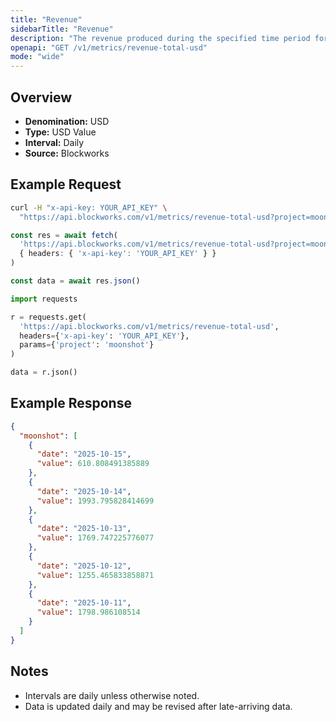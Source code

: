 ```yaml
---
title: "Revenue"
sidebarTitle: "Revenue"
description: "The revenue produced during the specified time period for given project."
openapi: "GET /v1/metrics/revenue-total-usd"
mode: "wide"
---
```


## Overview

- **Denomination:** USD
- **Type:** USD Value
- **Interval:** Daily
- **Source:** Blockworks

## Example Request

<CodeGroup>

```bash cURL
curl -H "x-api-key: YOUR_API_KEY" \
  "https://api.blockworks.com/v1/metrics/revenue-total-usd?project=moonshot"
```

```typescript TypeScript
const res = await fetch(
  'https://api.blockworks.com/v1/metrics/revenue-total-usd?project=moonshot',
  { headers: { 'x-api-key': 'YOUR_API_KEY' } }
)

const data = await res.json()
```

```python Python
import requests

r = requests.get(
  'https://api.blockworks.com/v1/metrics/revenue-total-usd',
  headers={'x-api-key': 'YOUR_API_KEY'},
  params={'project': 'moonshot'}
)

data = r.json()
```

</CodeGroup>

## Example Response

```json
{
  "moonshot": [
    {
      "date": "2025-10-15",
      "value": 610.808491385889
    },
    {
      "date": "2025-10-14",
      "value": 1993.795828414699
    },
    {
      "date": "2025-10-13",
      "value": 1769.747225776077
    },
    {
      "date": "2025-10-12",
      "value": 1255.465833858871
    },
    {
      "date": "2025-10-11",
      "value": 1798.986108514
    }
  ]
}
```

## Notes
- Intervals are daily unless otherwise noted.
- Data is updated daily and may be revised after late-arriving data.